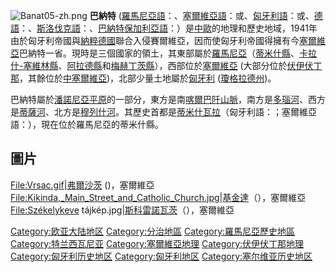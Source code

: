 {{NoteTA|G1=TO}}
[[File:Banat05-zh.png|thumb]]
'''巴納特''' ([[羅馬尼亞語|羅馬尼亞語]]：''{{lang|ro|Banat}}''、[[塞尔维亚语|塞爾維亞語]]：''{{lang|sr|Банат}}''或''{{lang|sr|Banat}}''、[[匈牙利语|匈牙利語]]：''{{lang|hu|Bánát}}''或''{{lang|hu|Bánság}}''、[[德语|德語]]：''{{lang|de|Banat}}''、[[斯洛伐克语|斯洛伐克語]]：''{{lang|sk|Banát}}''、[[巴納特保加利亞語|巴納特保加利亞語]]：''{{lang|bg|Banát}}''）是[[中欧|中歐]]的地理和歷史地域，1941年由於匈牙利帝國與[[納粹德國|納粹德國]]聯合入侵賽爾維亞，因而使匈牙利帝國得擁有今[[塞爾維亞|塞爾維亞]]巴納特一省。現時是三個國家的領土，其東部屬於[[羅馬尼亞|羅馬尼亞]]（[[蒂米什縣|蒂米什縣]]、[[卡拉什-塞維林縣|卡拉什-塞維林縣]]、[[阿拉德縣|阿拉德縣]]和[[梅赫丁茨縣|梅赫丁茨縣]]），西部位於[[塞尔维亚|塞爾維亞]] (大部分位於[[伏伊伏丁那|伏伊伏丁那]]，其餘位於[[中塞爾維亞|中塞爾維亞]])，北部少量土地屬於[[匈牙利|匈牙利]] ([[瓊格拉德州|瓊格拉德州]])。

巴納特屬於[[潘諾尼亞平原|潘諾尼亞平原]]的一部分，東方是南[[喀爾巴阡山脈|喀爾巴阡山脈]]，南方是[[多瑙河|多瑙河]]、西方是[[蒂薩河|蒂薩河]]、北方是[[穆列什河|穆列什河]]。其歷史首都是[[蒂米什瓦拉|蒂米什瓦拉]]（匈牙利語：''{{lang|hu|Temesvár}}''；塞爾維亞語：''{{lang|sr|Temišvar}}''），現在位於羅馬尼亞的蒂米什縣。

==圖片==
<gallery>

File:Vrsac.gif|[[弗爾沙茨|弗爾沙茨]] ({{lang|sr|Вршац}})，塞爾維亞
File:Kikinda,_Main_Street_and_Catholic_Church.jpg|[[基金達|基金達]]（{{lang|sr|Кикинда}}），塞爾維亞
File:Székelykeve tájkép.jpg|[[斯科雷諾瓦茨|斯科雷諾瓦茨]]（{{lang|sr|Скореновац}}），塞爾維亞
</gallery>

{{Authority control}}
{{Europe-geo-stub}}

[[Category:欧亚大陆地区|Category:欧亚大陆地区]]
[[Category:分治地區|Category:分治地區]]
[[Category:羅馬尼亞歷史地區|Category:羅馬尼亞歷史地區]]
[[Category:特兰西瓦尼亚|Category:特兰西瓦尼亚]]
[[Category:塞爾維亞地理|Category:塞爾維亞地理]]
[[Category:伏伊伏丁那地理|Category:伏伊伏丁那地理]]
[[Category:匈牙利历史地区|Category:匈牙利历史地区]]
[[Category:匈牙利地区|Category:匈牙利地区]]
[[Category:塞尔维亚历史地区|Category:塞尔维亚历史地区]]